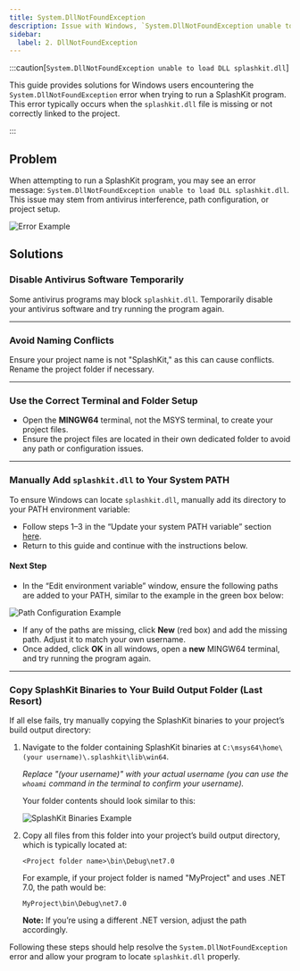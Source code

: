 ```yaml
---
title: System.DllNotFoundException
description: Issue with Windows, `System.DllNotFoundException unable to load DLL splashkit.dll` when trying to run program, and how to fix it.
sidebar:
  label: 2. DllNotFoundException
---
```



:::caution[`System.DllNotFoundException unable to load DLL splashkit.dll`]

This guide provides solutions for Windows users encountering the `System.DllNotFoundException` error when trying to run a SplashKit program. This error typically occurs when the `splashkit.dll` file is missing or not correctly linked to the project.

:::

## Problem

When attempting to run a SplashKit program, you may see an error message: `System.DllNotFoundException unable to load DLL splashkit.dll`. This issue may stem from antivirus interference, path configuration, or project setup.

![Error Example](https://i.imgur.com/uEz1nxT.png)

## Solutions

### Disable Antivirus Software Temporarily

Some antivirus programs may block `splashkit.dll`. Temporarily disable your antivirus software and try running the program again.

---

### Avoid Naming Conflicts

Ensure your project name is not "SplashKit," as this can cause conflicts. Rename the project folder if necessary.

 ---

### Use the Correct Terminal and Folder Setup

- Open the **MINGW64** terminal, not the MSYS terminal, to create your project files.
- Ensure the project files are located in their own dedicated folder to avoid any path or configuration issues.

---

### Manually Add `splashkit.dll` to Your System PATH

To ensure Windows can locate `splashkit.dll`, manually add its directory to your PATH environment variable:

- Follow steps 1–3 in the “Update your system PATH variable” section [here](/troubleshoot/windows/win-issue-7).
- Return to this guide and continue with the instructions below.

#### Next Step

- In the “Edit environment variable” window, ensure the following paths are added to your PATH, similar to the example in the green box below:

![Path Configuration Example](https://i.imgur.com/lTzyRSo.png)

- If any of the paths are missing, click **New** (red box) and add the missing path. Adjust it to match your own username.
- Once added, click **OK** in all windows, open a **new** MINGW64 terminal, and try running the program again.

---

### Copy SplashKit Binaries to Your Build Output Folder (Last Resort)

If all else fails, try manually copying the SplashKit binaries to your project’s build output directory:

<Steps>

 1. Navigate to the folder containing SplashKit binaries at `C:\msys64\home\(your username)\.splashkit\lib\win64`.

       *Replace "(your username)" with your actual username (you can use the `whoami` command in the terminal to confirm your username).*

       Your folder contents should look similar to this:

       ![SplashKit Binaries Example](https://i.imgur.com/XRha19P.png)

 2. Copy all files from this folder into your project’s build output directory, which is typically located at:

       `<Project folder name>\bin\Debug\net7.0`

       For example, if your project folder is named "MyProject" and uses .NET 7.0, the path would be:

       `MyProject\bin\Debug\net7.0`

       **Note:** If you’re using a different .NET version, adjust the path accordingly.

 </Steps>

Following these steps should help resolve the `System.DllNotFoundException` error and allow your program to locate `splashkit.dll` properly.
